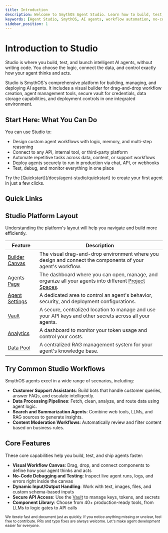 ```yaml
---
title: Introduction
description: Welcome to SmythOS Agent Studio. Learn how to build, test, and deploy powerful AI agents using our visual workflow builder and no-code tools.
keywords: [Agent Studio, SmythOS, AI agents, workflow automation, no-code, visual builder]
sidebar_position: 1
---
```

# Introduction to Studio

Studio is where you build, test, and launch intelligent AI agents, without writing code. You choose the logic, connect the data, and control exactly how your agent thinks and acts.

<InfoCallout title="What is Studio?">
Studio is SmythOS's comprehensive platform for building, managing, and deploying AI agents. It includes a visual builder for drag-and-drop workflow creation, agent management tools, secure vault for credentials, data storage capabilities, and deployment controls in one integrated environment.
</InfoCallout>

## Start Here: What You Can Do

You can use Studio to:

- Design custom agent workflows with logic, memory, and multi-step reasoning  
- Connect to any API, internal tool, or third-party platform  
- Automate repetitive tasks across data, content, or support workflows  
- Deploy agents securely to run in production via chat, API, or webhooks  
- Test, debug, and monitor everything in one place  

<TipCallout title="First time here?">
Try the [Quickstart](/docs/agent-studio/quickstart) to create your first agent in just a few clicks.
</TipCallout>

## Quick Links
<CardGrid>
  <Card
    title="Quickstart"
    description="Ship your first agent in 2 minutes."
    to="/docs/agent-studio/quickstart"
  />
<Card
    title="Debugging Agents"
    description="Debug and ensure reliability."
    to="/docs/agent-studio/build-agents/debugging"
  />
  <Card
    title="Integrations"
    description="Core integrations at a glance."
    to="/docs/agent-studio/integrations/overview"
  />
</CardGrid>

## Studio Platform Layout

Understanding the platform's layout will help you navigate and build more efficiently.

| Feature             | Description                                                                                             |
| ------------------- | ------------------------------------------------------------------------------------------------------- |
| [Builder Canvas](https://app.smythos.com/builder) | The visual drag-and-drop environment where you design and connect the components of your agent's workflow. |
| [Agents Page](https://https://app.smythos.com/agents) | The dashboard where you can open, manage, and organize all your agents into different [Project Spaces](/docs/account-management/spaces-management). |
| [Agent Settings](/docs/agent-studio/manage-agents/overview) | A dedicated area to control an agent's behavior, security, and deployment configurations.      |
| [Vault](/docs/agent-studio/key-concepts/vault) | A secure, centralized location to manage and use your API keys and other secrets across all your agents. |
| [Analytics](/docs/agent-collaboration/analytics)| A dashboard to monitor your token usage and control your costs.                                 |
| [Data Pool](/docs/agent-collaboration/data-pool/data-spaces) | A centralized RAG management system for your agent's knowledge base. |

<Divider />

## Try Common Studio Workflows

SmythOS agents excel in a wide range of scenarios, including:

- **Customer Support Assistants**: Build bots that handle customer queries, answer FAQs, and escalate intelligently.
- **Data Processing Pipelines**: Fetch, clean, analyze, and route data using agent logic.
- **Search and Summarization Agents**: Combine web tools, LLMs, and RAG sources to generate insights.
- **Content Moderation Workflows**: Automatically review and filter content based on business rules.

## Core Features

These core capabilities help you build, test, and ship agents faster:

- **Visual Workflow Canvas**: Drag, drop, and connect components to define how your agent thinks and acts  
- **No-Code Debugging and Testing**: Inspect live agent runs, logs, and errors right inside the canvas  
- **Dynamic Input/Output Handling**: Work with text, images, files, and custom schema-based inputs  
- **Secure API Access**: Use the [Vault](/docs/agent-studio/key-concepts/vault) to manage keys, tokens, and secrets  
- **Component Library**: Choose from 40+ production-ready tools, from LLMs to logic gates to API calls  

<NeedHelpCallout />
<small>
We iterate fast and document just as quickly. If you notice anything missing or unclear, feel free to contribute. PRs and typo fixes are always welcome. Let's make agent development easier for everyone.
</small>